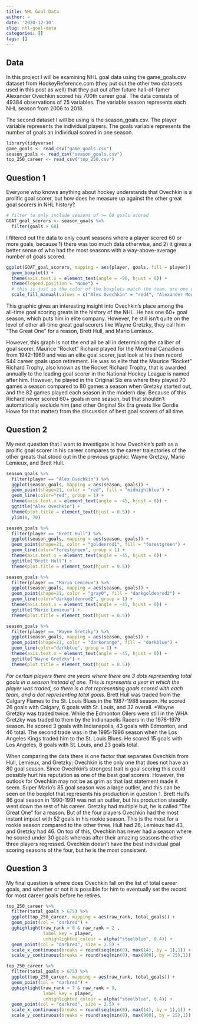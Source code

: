 ```yaml
---
title: NHL Goal Data
author: ~
date: '2020-12-10'
slug: nhl-goal-data
categories: []
tags: []
---
```


## Data

In this project I will be examining NHL goal data using the game_goals.csv dataset from HockeyReference.com (they put out the other two datasets used in this post as well) that they put out after future hall-of-famer Alexander Ovechkin scored his 700th career goal. The data consists of 49384 observations of 25 variables. The variable season represents each NHL season from 2006 to 2018. 

The second dataset I will be using is the season_goals.csv. The player variable represents the individual players. The goals variable represents the number of goals an individual scored in one season. 

```r
library(tidyverse)
game_goals <- read_csv("game_goals.csv")
season_goals <- read_csv("season_goals.csv")
top_250_career <- read_csv("top_250.csv")
```


## Question 1

Everyone who knows anything about hockey understands that Ovechkin is a prolific goal scorer, but how does he measure up against the other great goal scorers in NHL history?

```r
# filter to only include seasons of >= 60 goals scored
GOAT_goal_scorers <- season_goals %>%
  filter(goals > 60)
```

I filtered out the data to only count seasons where a player scored 60 or more goals, because 1) there was too much data otherwise, and 2) it gives a better sense of who had the most seasons with a way-above-average number of goals scored.

```r
ggplot(GOAT_goal_scorers, mapping = aes(player, goals, fill = player)) +
  geom_boxplot() +
  theme(axis.text.x = element_text(angle = -90, hjust = 0)) +
  theme(legend.position = "None") +
  # this is just so the color of the boxplots match the team, ore one of the teams, the player played for
  scale_fill_manual(values = c("Alex Ovechkin" = "red4", "Alexander Mogilny" = "navy", "Bernie Nicholls" = "gray4", "Bobby Hull" = "red4", "Brett Hull" = "green4", "Jari Kurri" = "orangered", "Jaromir Jagr*" = "yellow3", "Lanny McDonald" = "red3", "Luc Robitaille" = "darkorchid4", "Mario Lemieux" = "yellow2", "Mike Bossy" = "chocolate1", "Phil Esposito" = "gold", "Reggie Leach" = "darkorange",  "Steve Yzerman" = "red3", "Teemu Selanne" = "navyblue", "Wayne Gretzky" = "mediumblue"))
```

This graphic gives an interesting insight into Ovechkin's place among the all-time goal scoring greats in the history of the NHL. He has one 60+ goal season, which puts him in elite company. However, he still isn't quite on the level of other all-time great goal scorers like Wayne Gretzky, they call him "The Great One" for a reason, Brett Hull, and Mario Lemieux.

However, this graph is not the end all be all in determining the caliber of goal scorer. Maurice "Rocket" Richard played for the Montreal Canadiens from 1942-1960 and was an elite goal scorer, just look at his then record 544 career goals upon retirement. He was so elite that the Maurice "Rocket" Richard Trophy, also known as the Rocket Richard Trophy, that is awarded annually to the leading goal scorer in the National Hockey League is named after him. However, he played in the Original Six era where they played 70 games a season compared to 80 games a season when Gretzky started out, and the 82 games played each season in the modern day. Because of this Richard never scored 60+ goals in one season, but that shouldn't automatically exclude him (and other Original Six Era greats like Gordie Howe for that matter) from the discussion of best goal scorers of all time. 


## Question 2

My next question that I want to investigate is how Ovechkin's path as a prolific goal scorer in his career compares to the career trajectories of the other greats that stood out in the previous graphic: Wayne Gretzky, Mario Lemieux, and Brett Hull.

```r

season_goals %>%
  filter(player == "Alex Ovechkin") %>%
  ggplot(season_goals, mapping = aes(season, goals)) +
  geom_point(shape=21, color = "red", fill = "midnightblue") +
  geom_line(color="red", group = 1) +
  theme(axis.text.x = element_text(angle = -45, hjust = 0)) +
  ggtitle("Alex Ovechkin") +
  theme(plot.title = element_text(hjust = 0.5)) +
  ylim(0, 70)

season_goals %>%
  filter(player == "Brett Hull") %>%
  ggplot(season_goals, mapping = aes(season, goals)) +
  geom_point(shape=21, color = "goldenrod1", fill = "forestgreen") +
  geom_line(color="forestgreen", group = 1) +
  theme(axis.text.x = element_text(angle = -45, hjust = 0)) +
  ggtitle("Brett Hull") +
  theme(plot.title = element_text(hjust = 0.5))

season_goals %>%
  filter(player == "Mario Lemieux") %>%
  ggplot(season_goals, mapping = aes(season, goals)) +
  geom_point(shape=21, color = "gray0", fill = "darkgoldenrod2") +
  geom_line(color="darkgoldenrod2", group = 1) +
  theme(axis.text.x = element_text(angle = -45, hjust = 0)) +
  ggtitle("Mario Lemieux") +
  theme(plot.title = element_text(hjust = 0.5))

season_goals %>%
  filter(player == "Wayne Gretzky") %>%
  ggplot(season_goals, mapping = aes(season, goals)) +
  geom_point(shape=21, color = "darkorange", fill = "darkblue") +
  geom_line(color="darkblue", group = 1) +
  theme(axis.text.x = element_text(angle = -45, hjust = 0)) +
  ggtitle("Wayne Gretzky") +
  theme(plot.title = element_text(hjust = 0.5))

```
*For certain players there are years where there are 3 dots representing total goals in a season instead of one. This is represents a year in which the player was traded, so there is a dot representing goals scored with each team, and a dot representing total goals. 
*Brett Hull was traded from the Calgary Flames to the St. Louis Blues in the 1987-1988 season. He scored 26 goals with Calgary, 6 goals with St. Louis, and 32 overall.
*Wayne Gretzky was traded twice. While the Edmonton Oilers were still in the WHA Gretzky was traded to them by the Indianapolis Racers in the 1978-1979 season. He scored 3 goals with Indianapolis, 43 goals with Edmonton, and 46 total. The second trade was in the 1995-1996 season when the Los Angeles Kings traded him to the St. Louis Blues. He scored 15 goals with Los Angeles, 8 goals with St. Louis, and 23 goals total. 


When comparing the data there is one factor that separates Ovechkin from Hull, Lemieux, and Gretzky: Ovechkin is the only one that does not have an 80 goal season. Since Ovechkin's strongest trait is goal scoring this could possibly hurt his reputation as one of the best goal scorers. However, the outlook for Ovechkin may not be as grim as that last statement made it seem. Super Mario's 85 goal season was a large outlier, and this can be seen on the boxplot that represents his production in question 1. Brett Hull's 86 goal season in 1990-1991 was not an outlier, but his production steadily went down the rest of his career. Gretzky had multiple but, he is called "The Great One" for a reason. But of the four players Ovechkin had the most instant impact with 52 goals in his rookie season. This is the most for a rookie season compared to the other three. Hull had 26, Lemieux had 43, and Gretzky had 46. On top of this, Ovechkin has never had a season where he scored under 30 goals whereas after their amazing seasons the other three players regressed. Ovechkin doesn't have the best individual goal scoring seasons of the four, but he is the most consistent.


## Question 3

My final question is where does Ovechkin fall on the list of total career goals, and whether or not it is possible for him to eventually set the record for most career goals before he retires.

```r

top_250_career %>%
  filter(total_goals > 675) %>%
  ggplot(top_250_career, mapping = aes(raw_rank, total_goals)) +
  geom_point(col = "darkred") +
  gghighlight(raw_rank > 0 & raw_rank < 2 ,
              label_key = player,
              unhighlighted_colour = alpha("steelblue", 0.4)) +
  geom_point(col = "darkred", size = 2.5) +
  scale_x_continuous(breaks = round(seq(min(0), max(14), by = 1),1)) +
  scale_y_continuous(breaks = round(seq(min(0), max(900), by = 25),1)) 

top_250_career %>%
  filter(total_goals > 675) %>%
  ggplot(top_250_career, mapping = aes(raw_rank, total_goals)) +
  geom_point(col = "darkred") +
  gghighlight(raw_rank > 7 & raw_rank < 9,
              label_key = player,
              unhighlighted_colour = alpha("steelblue", 0.4)) +
  geom_point(col = "darkred", size = 2.5) +
  scale_x_continuous(breaks = round(seq(min(0), max(14), by = 1),1)) +
  scale_y_continuous(breaks = round(seq(min(0), max(900), by = 25),1)) 


```





